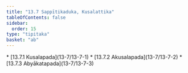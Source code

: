 ```yaml
---
title: "13.7 Sappītikaduka, Kusalattika"
tableOfContents: false
sidebar:
  order: 15
type: "tipitaka"
basket: "ab"
---
```



<DynamicBreadcrumb />



<TableOfContents>
* [13.7.1 Kusalapada](13-7/13-7-1)
* [13.7.2 Akusalapada](13-7/13-7-2)
* [13.7.3 Abyākatapada](13-7/13-7-3)
</TableOfContents>
